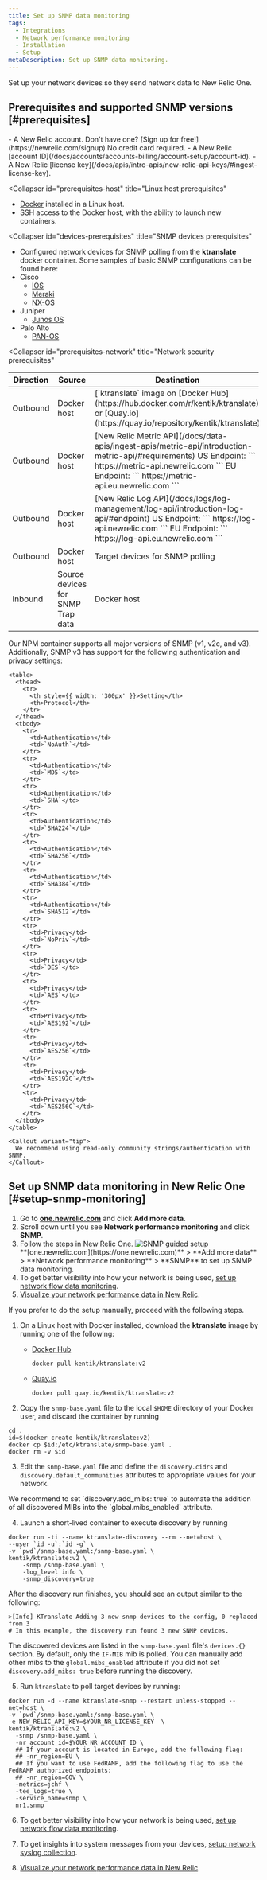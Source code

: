 ```yaml
---
title: Set up SNMP data monitoring
tags:
  - Integrations
  - Network performance monitoring
  - Installation
  - Setup
metaDescription: Set up SNMP data monitoring.
---
```


Set up your network devices so they send network data to New Relic One.

## Prerequisites and supported SNMP versions [#prerequisites]

<CollapserGroup>
  <Collapser
    id="prerequisites-NR"
    title="New Relic One account prerequisites"
  >
  - A New Relic account. Don't have one? [Sign up for free!](https://newrelic.com/signup) No credit card required.
  - A New Relic [account ID](/docs/accounts/accounts-billing/account-setup/account-id).
  - A New Relic [license key](/docs/apis/intro-apis/new-relic-api-keys/#ingest-license-key).
  </Collapser>

  <Collapser
  id="prerequisites-host"
  title="Linux host prerequisites"
  >
  - [Docker](https://docs.docker.com/engine/install/) installed in a Linux host.
  - SSH access to the Docker host, with the ability to launch new containers.
  </Collapser>

  <Collapser
  id="devices-prerequisites"
  title="SNMP devices prerequisites"
  >
  - Configured network devices for SNMP polling from the **ktranslate** docker container. Some samples of basic SNMP configurations can be found here:
  - Cisco
    - [IOS](https://www.cisco.com/c/en/us/td/docs/ios-xml/ios/snmp/configuration/xe-16/snmp-xe-16-book/nm-snmp-cfg-snmp-support.html#GUID-98F0633A-F3BA-4C59-B886-F523099D3AE5)
    - [Meraki](https://documentation.meraki.com/General_Administration/Monitoring_and_Reporting/SNMP_Overview_and_Configuration)
    - [NX-OS](https://www.cisco.com/c/en/us/td/docs/switches/datacenter/sw/4_2/nx-os/system_management/configuration/guide/sm_nx_os_cli/sm_9snmp.html#wp1056898)
  - Juniper
    - [Junos OS](https://www.juniper.net/documentation/us/en/software/junos/network-mgmt/topics/topic-map/configuring-basic-snmp.html)
  - Palo Alto
    - [PAN-OS](https://docs.paloaltonetworks.com/pan-os/10-1/pan-os-web-interface-help/device/device-setup-operations/enable-snmp-monitoring.html)
  </Collapser>

  <Collapser
  id="prerequisites-network"
  title="Network security prerequisites"
  >

  <table>
    <thead>
      <tr>
        <th style={{ width: '100px' }}>Direction</th>
        <th>Source</th>
        <th>Destination</th>
        <th>Ports</th>
        <th>Protocol</th>
      </tr>
    </thead>
    <tbody>
      <tr>
        <td>Outbound</td>
        <td>Docker host</td>
        <td>
          [`ktranslate` image on [Docker
          Hub](https://hub.docker.com/r/kentik/ktranslate) or [Quay.io](https://quay.io/repository/kentik/ktranslate)
        </td>
        <td>443</td>
        <td>TCP</td>
      </tr>
      <tr>
        <td>Outbound</td>
        <td>Docker host</td>
        <td>
          [New Relic Metric
          API](/docs/data-apis/ingest-apis/metric-api/introduction-metric-api/#requirements)
          US Endpoint: ``` https://metric-api.newrelic.com ``` EU
          Endpoint: ``` https://metric-api.eu.newrelic.com ```
        </td>
        <td>443</td>
        <td>TCP</td>
      </tr>
      <tr>
        <td>Outbound</td>
        <td>Docker host</td>
        <td>
          [New Relic Log
          API](/docs/logs/log-management/log-api/introduction-log-api/#endpoint)
          US Endpoint: ``` https://log-api.newrelic.com ``` EU Endpoint: ```
          https://log-api.eu.newrelic.com ```
        </td>
        <td>443</td>
        <td>TCP</td>
      </tr>
      <tr>
        <td>Outbound</td>
        <td>Docker host</td>
        <td>Target devices for SNMP polling</td>
        <td>161 (default)</td>
        <td>UDP</td>
      </tr>
      <tr>
        <td>Inbound</td>
        <td>Source devices for SNMP Trap data</td>
        <td>Docker host</td>
        <td>162 (default)</td>
        <td>UDP</td>
      </tr>
    </tbody>
  </table>
  
  </Collapser>

  <Collapser
      id="supported-snmp-versions"
      title="Supported SNMP versions"
    >
    Our NPM container supports all major versions of SNMP (v1, v2c, and v3). Additionally, SNMP v3 has support for the following authentication and privacy settings:

    <table>
      <thead>
        <tr>
          <th style={{ width: '300px' }}>Setting</th>
          <th>Protocol</th>
        </tr>
      </thead>
      <tbody>
        <tr>
          <td>Authentication</td>
          <td>`NoAuth`</td>
        </tr>
        <tr>
          <td>Authentication</td>
          <td>`MD5`</td>
        </tr>
        <tr>
          <td>Authentication</td>
          <td>`SHA`</td>
        </tr>
        <tr>
          <td>Authentication</td>
          <td>`SHA224`</td>
        </tr>
        <tr>
          <td>Authentication</td>
          <td>`SHA256`</td>
        </tr>
        <tr>
          <td>Authentication</td>
          <td>`SHA384`</td>
        </tr>
        <tr>
          <td>Authentication</td>
          <td>`SHA512`</td>
        </tr>
        <tr>
          <td>Privacy</td>
          <td>`NoPriv`</td>
        </tr>
        <tr>
          <td>Privacy</td>
          <td>`DES`</td>
        </tr>
        <tr>
          <td>Privacy</td>
          <td>`AES`</td>
        </tr>
        <tr>
          <td>Privacy</td>
          <td>`AES192`</td>
        </tr>
        <tr>
          <td>Privacy</td>
          <td>`AES256`</td>
        </tr>
        <tr>
          <td>Privacy</td>
          <td>`AES192C`</td>
        </tr>
        <tr>
          <td>Privacy</td>
          <td>`AES256C`</td>
        </tr>
      </tbody>
    </table>

    <Callout variant="tip">
      We recommend using read-only community strings/authentication with SNMP.
    </Callout>

  </Collapser>
</CollapserGroup>

## Set up SNMP data monitoring in New Relic One [#setup-snmp-monitoring]

1. Go to **[one.newrelic.com](https://one.newrelic.com)** and click **Add more data**.
2. Scroll down until you see **Network performance monitoring** and click **SNMP**.
3. Follow the steps in New Relic One.
   ![SNMP guided setup](./images/snmp-guided-install.png 'SNMP guided setup')
   <figcaption>
     **[one.newrelic.com](https://one.newrelic.com)** > **Add more data** >
     **Network performance monitoring** > **SNMP** to set up SNMP data
     monitoring.
   </figcaption>
4. To get better visibility into how your network is being used, [set up network flow data monitoring](/docs/network-performance-monitoring/setup-performance-monitoring/network-flow-monitoring).
5. [Visualize your network performance data in New Relic](/docs/network-performance-monitoring/monitoring-network-data/visualize-network-data).

<CollapserGroup>
  <Collapser
    id="manual-setup"
    title="Manual setup"
  >
  If you prefer to do the setup manually, proceed with the following steps.

1. On a Linux host with Docker installed, download the **ktranslate** image by running one of the following: 
    * [Docker Hub](https://hub.docker.com/)
      ```shell
      docker pull kentik/ktranslate:v2
      ```
    * [Quay.io](https://quay.io/)
      ```shell
      docker pull quay.io/kentik/ktranslate:v2
      ```

2. Copy the `snmp-base.yaml` file to the local `$HOME` directory of your Docker user, and discard the container by running
  ```shell
  cd .
  id=$(docker create kentik/ktranslate:v2)
  docker cp $id:/etc/ktranslate/snmp-base.yaml .
  docker rm -v $id
  ```

3. Edit the `snmp-base.yaml` file and define the `discovery.cidrs` and `discovery.default_communities` attributes to appropriate values for your network.

  <Callout variant="tip">
    We recommend to set `discovery.add_mibs: true` to automate the addition of all discovered MIBs into the `global.mibs_enabled` attribute.
  </Callout>

4. Launch a short-lived container to execute discovery by running
  ```shell
  docker run -ti --name ktranslate-discovery --rm --net=host \
  --user `id -u`:`id -g` \
  -v `pwd`/snmp-base.yaml:/snmp-base.yaml \
  kentik/ktranslate:v2 \
      -snmp /snmp-base.yaml \
      -log_level info \
      -snmp_discovery=true
  ```

  After the discovery run finishes, you should see an output similar to the following:

  ```shell
  >[Info] KTranslate Adding 3 new snmp devices to the config, 0 replaced from 3
  # In this example, the discovery run found 3 new SNMP devices.
  ```
  
  The discovered devices are listed in the `snmp-base.yaml` file's `devices.{}` section. By default, only the `IF-MIB` mib is polled. You can manually add other mibs to the `global.mibs_enabled` attribute if you did not set `discovery.add_mibs: true` before running the discovery.

5. Run `ktranslate` to poll target devices by running:
  ```shell
  docker run -d --name ktranslate-snmp --restart unless-stopped --net=host \
  -v `pwd`/snmp-base.yaml:/snmp-base.yaml \
  -e NEW_RELIC_API_KEY=$YOUR_NR_LICENSE_KEY  \
  kentik/ktranslate:v2 \
    -snmp /snmp-base.yaml \
    -nr_account_id=$YOUR_NR_ACCOUNT_ID \
    ## If your account is located in Europe, add the following flag:
    ## -nr_region=EU \
    ## If you want to use FedRAMP, add the following flag to use the FedRAMP authorized endpoints:
    ## -nr_region=GOV \
    -metrics=jchf \
    -tee_logs=true \
    -service_name=snmp \
    nr1.snmp
  ```

6. To get better visibility into how your network is being used, [set up network flow data monitoring](/docs/network-performance-monitoring/setup-performance-monitoring/network-flow-monitoring).

7. To get insights into system messages from your devices, [setup network syslog collection](/docs/network-performance-monitoring/setup-performance-monitoring/network-syslog-monitoring).

8. [Visualize your network performance data in New Relic](/docs/network-performance-monitoring/monitoring-network-data/visualize-network-data).
  </Collapser>
</CollapserGroup>
